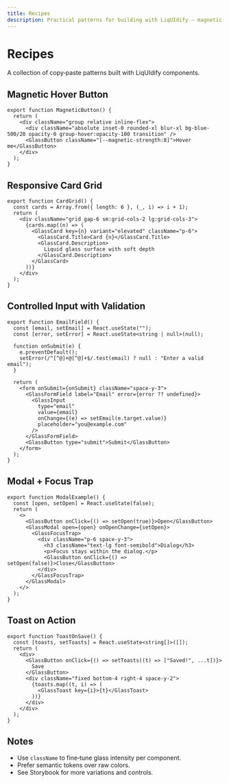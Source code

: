 ```yaml
---
title: Recipes
description: Practical patterns for building with LiqUIdify — magnetic hover, responsive cards, controlled inputs, and more.
---
```


# Recipes

A collection of copy‑paste patterns built with LiqUIdify components.

## Magnetic Hover Button

```tsx
export function MagneticButton() {
  return (
    <div className="group relative inline-flex">
      <div className="absolute inset-0 rounded-xl blur-xl bg-blue-500/20 opacity-0 group-hover:opacity-100 transition" />
      <GlassButton className="[--magnetic-strength:8]">Hover me</GlassButton>
    </div>
  );
}
```

## Responsive Card Grid

```tsx
export function CardGrid() {
  const cards = Array.from({ length: 6 }, (_, i) => i + 1);
  return (
    <div className="grid gap-6 sm:grid-cols-2 lg:grid-cols-3">
      {cards.map((n) => (
        <GlassCard key={n} variant="elevated" className="p-6">
          <GlassCard.Title>Card {n}</GlassCard.Title>
          <GlassCard.Description>
            Liquid glass surface with soft depth
          </GlassCard.Description>
        </GlassCard>
      ))}
    </div>
  );
}
```

## Controlled Input with Validation

```tsx
export function EmailField() {
  const [email, setEmail] = React.useState("");
  const [error, setError] = React.useState<string | null>(null);

  function onSubmit(e) {
    e.preventDefault();
    setError(/^[^@]+@[^@]+$/.test(email) ? null : "Enter a valid email");
  }

  return (
    <form onSubmit={onSubmit} className="space-y-3">
      <GlassFormField label="Email" error={error ?? undefined}>
        <GlassInput
          type="email"
          value={email}
          onChange={(e) => setEmail(e.target.value)}
          placeholder="you@example.com"
        />
      </GlassFormField>
      <GlassButton type="submit">Submit</GlassButton>
    </form>
  );
}
```

## Modal + Focus Trap

```tsx
export function ModalExample() {
  const [open, setOpen] = React.useState(false);
  return (
    <>
      <GlassButton onClick={() => setOpen(true)}>Open</GlassButton>
      <GlassModal open={open} onOpenChange={setOpen}>
        <GlassFocusTrap>
          <div className="p-6 space-y-3">
            <h3 className="text-lg font-semibold">Dialog</h3>
            <p>Focus stays within the dialog.</p>
            <GlassButton onClick={() => setOpen(false)}>Close</GlassButton>
          </div>
        </GlassFocusTrap>
      </GlassModal>
    </>
  );
}
```

## Toast on Action

```tsx
export function ToastOnSave() {
  const [toasts, setToasts] = React.useState<string[]>([]);
  return (
    <div>
      <GlassButton onClick={() => setToasts((t) => ["Saved!", ...t])}>
        Save
      </GlassButton>
      <div className="fixed bottom-4 right-4 space-y-2">
        {toasts.map((t, i) => (
          <GlassToast key={i}>{t}</GlassToast>
        ))}
      </div>
    </div>
  );
}
```

## Notes

- Use `className` to fine‑tune glass intensity per component.
- Prefer semantic tokens over raw colors.
- See Storybook for more variations and controls.
